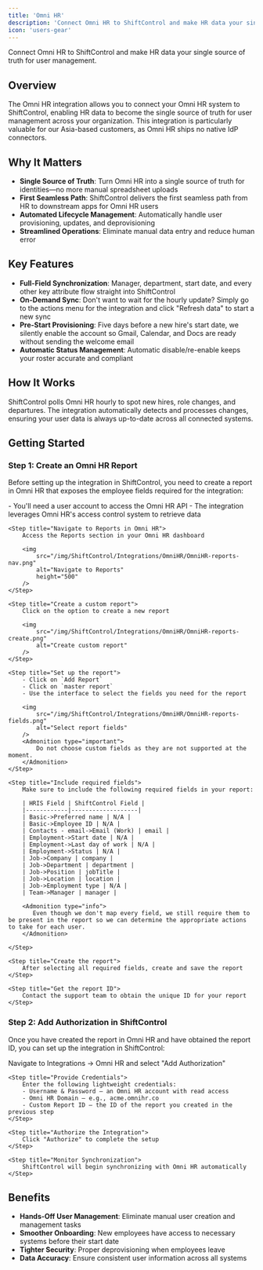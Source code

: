 ```yaml
---
title: 'Omni HR'
description: 'Connect Omni HR to ShiftControl and make HR data your single source of truth for user management.'
icon: 'users-gear'
---
```



<p style={{fontSize: "large"}}>Connect Omni HR to ShiftControl and make HR data your single source of truth for user management.</p>

## Overview

The Omni HR integration allows you to connect your Omni HR system to ShiftControl, enabling HR data to become the single source of truth for user management across your organization. This integration is particularly valuable for our Asia-based customers, as Omni HR ships no native IdP connectors.

## Why It Matters

- **Single Source of Truth**: Turn Omni HR into a single source of truth for identities—no more manual spreadsheet uploads
- **First Seamless Path**: ShiftControl delivers the first seamless path from HR to downstream apps for Omni HR users
- **Automated Lifecycle Management**: Automatically handle user provisioning, updates, and deprovisioning
- **Streamlined Operations**: Eliminate manual data entry and reduce human error

## Key Features

- **Full-Field Synchronization**: Manager, department, start date, and every other key attribute flow straight into ShiftControl
- **On-Demand Sync**: Don't want to wait for the hourly update? Simply go to the actions menu for the integration and click "Refresh data" to start a new sync
- **Pre-Start Provisioning**: Five days before a new hire's start date, we silently enable the account so Gmail, Calendar, and Docs are ready without sending the welcome email
- **Automatic Status Management**: Automatic disable/re-enable keeps your roster accurate and compliant

## How It Works

ShiftControl polls Omni HR hourly to spot new hires, role changes, and departures. The integration automatically detects and processes changes, ensuring your user data is always up-to-date across all connected systems.

## Getting Started

### Step 1: Create an Omni HR Report

Before setting up the integration in ShiftControl, you need to create a report in Omni HR that exposes the employee fields required for the integration:

<Steps>
    <Step title="Prepare a user account for API access">
        - You'll need a user account to access the Omni HR API
        - The integration leverages Omni HR's access control system to retrieve data
    </Step>

    <Step title="Navigate to Reports in Omni HR">
        Access the Reports section in your Omni HR dashboard
        
        <img
            src="/img/ShiftControl/Integrations/OmniHR/OmniHR-reports-nav.png"
            alt="Navigate to Reports"
            height="500"
        />
    </Step>

    <Step title="Create a custom report">
        Click on the option to create a new report
        
        <img
            src="/img/ShiftControl/Integrations/OmniHR/OmniHR-reports-create.png"
            alt="Create custom report"
        />
    </Step>

    <Step title="Set up the report">
        - Click on `Add Report`
        - Click on `master report`
        - Use the interface to select the fields you need for the report
        
        <img
            src="/img/ShiftControl/Integrations/OmniHR/OmniHR-reports-fields.png"
            alt="Select report fields"
        />
        <Admonition type="important">
            Do not choose custom fields as they are not supported at the moment.
        </Admonition>
    </Step>

    <Step title="Include required fields">
        Make sure to include the following required fields in your report:

        | HRIS Field | ShiftControl Field |
        |------------|-------------------|
        | Basic->Preferred name | N/A |
        | Basic->Employee ID | N/A |
        | Contacts - email->Email (Work) | email |
        | Employment->Start date | N/A |
        | Employment->Last day of work | N/A |
        | Employment->Status | N/A |
        | Job->Company | company |
        | Job->Department | department |
        | Job->Position | jobTitle |
        | Job->Location | location |
        | Job->Employment type | N/A |
        | Team->Manager | manager |

        <Admonition type="info">
           Even though we don't map every field, we still require them to be present in the report so we can determine the appropriate actions to take for each user.
        </Admonition>

    </Step>

    <Step title="Create the report">
        After selecting all required fields, create and save the report
    </Step>

    <Step title="Get the report ID">
        Contact the support team to obtain the unique ID for your report
    </Step>
</Steps>

### Step 2: Add Authorization in ShiftControl

Once you have created the report in Omni HR and have obtained the report ID, you can set up the integration in ShiftControl:

<Steps>
    <Step title="Add the Omni HR App">
        Navigate to Integrations → Omni HR and select "Add Authorization"
    </Step>

    <Step title="Provide Credentials">
        Enter the following lightweight credentials:
        - Username & Password – an Omni HR account with read access
        - Omni HR Domain – e.g., acme.omnihr.co
        - Custom Report ID – the ID of the report you created in the previous step
    </Step>

    <Step title="Authorize the Integration">
        Click "Authorize" to complete the setup
    </Step>

    <Step title="Monitor Synchronization">
        ShiftControl will begin synchronizing with Omni HR automatically
    </Step>
</Steps>

## Benefits

- **Hands-Off User Management**: Eliminate manual user creation and management tasks
- **Smoother Onboarding**: New employees have access to necessary systems before their start date
- **Tighter Security**: Proper deprovisioning when employees leave
- **Data Accuracy**: Ensure consistent user information across all systems
